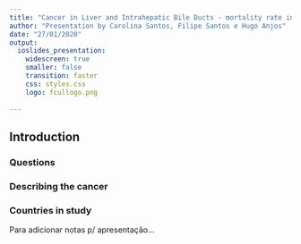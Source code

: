 ```yaml
---
title: "Cancer in Liver and Intrahepatic Bile Ducts - mortality rate in selected European Countries"
author: "Presentation by Carolina Santos, Filipe Santos e Hugo Anjos"
date: "27/01/2020"
output:
  ioslides_presentation:
    widescreen: true
    smaller: false
    transition: faster
    css: styles.css
    logo: fcullogo.png
    
---
```


## Introduction {.flexbox .vcenter }
### Questions
### Describing the cancer
### Countries in study

<div class="notes">
Para adicionar notas p/ apresentação...
</div>

